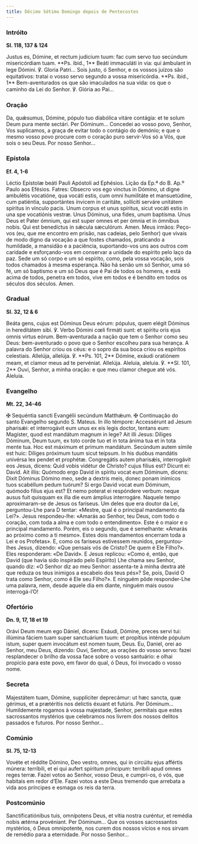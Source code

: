 ```yaml
---
title: Décimo Sétimo Domingo depois de Pentecostes
---
```


### Intróito

**Sl. 118, 137 & 124**

<div class="side-by-side not-content">
  <span>
    Justus es, Dómine, et rectum judicium tuum: fac cum servo tuo secúndum
    misericórdiam tuam. **Ps. ibid., 1** Beáti immaculáti in via: qui ámbulant
    in lege Dómini. ℣. Gloria Patri...
  </span>
  <span>
    Sois justo, ó Senhor, e os vossos juízos são equitativos: tratai o vosso
    servo segundo a vossa misericórdia. **Ps. ibid., 1** Bem-aventurados os que
    são imaculados na sua vida: os que o caminho da Lei do Senhor. ℣. Glória ao
    Pai...
  </span>
</div>

### Oração

<div class="side-by-side not-content">
  <span>
    Da, quǽsumus, Dómine, pópulo tuo diabólica vitáre contágia: et te solum Deum
    pura mente sectári. Per Dóminum...
  </span>
  <span>
    Concedei ao vosso povo, Senhor, Vos suplicamos, a graça de evitar todo o
    contágio do demónio; e que o mesmo vosso povo procure com o coração puro
    servir-Vos só a Vós, que sois o seu Deus. Por nosso Senhor...
  </span>
</div>

### Epístola

**Ef. 4, 1-6**

<div class="side-by-side not-content">
  <span>Léctio Epístolæ beáti Pauli Apóstoli ad Ephésios.</span>
  <span>Lição da Ep.ª do B. Ap.º Paulo aos Efésios.</span>
  <span>
    Fatres: Obsecro vos ego vinctus in Dómino, ut digne ambulétis vocatióne, qua
    vocáti estis, cum omni humilitáte et mansuetúdine, cum patiéntia,
    supportántes ínvicem in caritáte, sollíciti serváre unitátem spíritus in
    vínculo pacis. Unum corpus et unus spíritus, sicut vocáti estis in una spe
    vocatiónis vestræ. Unus Dóminus, una fides, unum baptísma. Unus Deus et
    Pater ómnium, qui est super omnes et per ómnia et in ómnibus nobis. Qui est
    benedíctus in sǽcula sæculórum. Amen.
  </span>
  <span>
    Meus irmãos: Peço-vos (eu, que me encontro em prisão, nas cadeias, pelo
    Senhor) que vivais de modo digno da vocação a que fostes chamados,
    praticando a humildade, a mansidão e a paciência, suportando-vos uns aos
    outros com caridade e esforçando-vos em conservar a unidade do espírito pelo
    laço da paz. Sede um só corpo e um só espírito, como, pela vossa vocação,
    sois todos chamados à mesma esperança. Não há senão um só Senhor, uma só fé,
    um só baptismo e um só Deus que é Pai de todos os homens, e está acima de
    todos, penetra em todos, vive em todos e é bendito em todos os séculos dos
    séculos. Amen.
  </span>
</div>

### Gradual

**Sl. 32, 12 & 6**

<div class="side-by-side not-content">
  <span>
    Beáta gens, cujus est Dóminus Deus eórum: pópulus, quem elégit Dóminus in
    hereditátem sibi. ℣. Verbo Dómini cœli firmáti sunt: et spíritu oris ejus
    omnis virtus eórum.
  </span>
  <span>
    Bem-aventurada a nação que tem o Senhor como seu Deus: bem-aventurado o povo
    que o Senhor escolheu para sua herança. A palavra do Senhor criou os céus: e
    o sopro da sua boca criou os espíritos celestiais.
  </span>
  <span>
    Allelúja, allelúja. ℣. **Ps. 101, 2** Dómine, exáudi oratiónem meam, et
    clamor meus ad te pervéniat. Allelúja.
  </span>
  <span>
    Aleluia, aleluia. ℣. **Sl. 101, 2** Ouvi, Senhor, a minha oração: e que meu
    clamor chegue até vós. Aleluia.
  </span>
</div>

### Evangelho

**Mt. 22, 34-46**

<div class="side-by-side not-content">
  <span>
    <span class="text-red-500">✠</span> Sequéntia sancti Evangélii secúndum
    Matthǽum.
  </span>
  <span>
    <span class="text-red-500">✠</span> Continuação do santo Evangelho segundo
    S. Mateus.
  </span>
  <span>
    In illo témpore: Accessérunt ad Jesum pharisǽi: et interrogávit eum unus ex
    eis legis doctor, tentans eum: Magíster, quod est mandátum magnum in lege?
    Ait illi Jesus: Díliges Dóminum, Deum tuum, ex toto corde tuo et in tota
    ánima tua et in tota mente tua. Hoc est máximum et primum mandátum. Secúndum
    autem símile est huic: Díliges próximum tuum sicut teípsum. In his duóbus
    mandátis univérsa lex pendet et prophétæ. Congregátis autem pharisǽis,
    interrogávit eos Jesus, dicens: Quid vobis vidétur de Christo? cujus fílius
    est? Dicunt ei: David. Ait illis: Quómodo ergo David in spíritu vocat eum
    Dóminum, dicens: Dixit Dóminus Dómino meo, sede a dextris meis, donec ponam
    inimícos tuos scabéllum pedum tuórum? Si ergo David vocat eum Dóminum,
    quómodo fílius ejus est? Et nemo poterat ei respóndere verbum: neque ausus
    fuit quisquam ex illa die eum ámplius interrogáre.
  </span>
  <span>
    Naquele tempo aproximaram-se de Jesus os fariseus. Um deles que era doutor
    da Lei, perguntou-Lhe para D tentar: «Mestre, qual é o principal mandamento
    da Lei?». Jesus respondeu-lhe: «Amarás ao Senhor, teu Deus, com todo o
    coração, com toda a alma e com todo o entendimento». Este é o maior e o
    principal mandamento. Porém, eis o segundo, que é semelhante: «Amarás ao
    próximo como a ti mesmo». Estes dois mandamentos encerram toda a Lei e os
    Profetas». E, como os fariseus estivessem reunidos, perguntou-lhes Jesus,
    dizendo: «Que pensais vós de Cristo? De quem é Ele Filho?». Eles
    responderam: «De David». E Jesus replicou: «Como é, então, que David (que
    havia sido inspirado pelo Espírito) Lhe chama seu Senhor, quando diz: «O
    Senhor diz ao meu Senhor: assenta-te à minha dextra até que reduza os teus
    inimigos a escabelo dos teus pés»? Se, pois, David O trata como Senhor, como
    é Ele seu Filho?». E ninguém pôde responder-Lhe uma palavra, nem, desde
    aquele dia em diante, ninguém mais ousou interrogá-l’O!
  </span>
</div>

### Ofertório

**Dn. 9, 17, 18 et 19**

<div class="side-by-side not-content">
  <span>
    Orávi Deum meum ego Dániel, dicens: Exáudi, Dómine, preces servi tui:
    illúmina fáciem tuam super sanctuárium tuum: et propítius inténde pópulum
    istum, super quem invocátum est nomen tuum, Deus.
  </span>
  <span>
    Eu, Daniel, orei ao Senhor, meu Deus, dizendo: Ouvi, Senhor, as orações do
    vosso servo: fazei resplandecer o brilho da vossa face sobre o vosso
    santuário: e olhai propício para este povo, em favor do qual, ó Deus, foi
    invocado o vosso nome.
  </span>
</div>

### Secreta

<div class="side-by-side not-content">
  <span>
    Majestátem tuam, Dómine, supplíciter deprecámur: ut hæc sancta, quæ gérimus,
    et a prætéritis nos delictis éxuant et futúris. Per Dóminum...
  </span>
  <span>
    Humildemente rogamos à vossa majestade, Senhor, permitais que estes
    sacrossantos mystérios que celebramos nos livrem dos nossos delitos passados
    e futuros. Por nosso Senhor...
  </span>
</div>

### Comúnio

**Sl. 75, 12-13**

<div class="side-by-side not-content">
  <span>
    Vovéte et réddite Dómino, Deo vestro, omnes, qui in circúitu ejus affértis
    múnera: terríbili, et ei qui aufert spíritum príncipum: terríbili apud omnes
    reges terræ.
  </span>
  <span>
    Fazei votos ao Senhor, vosso Deus, e cumpri-os, ó vós, que habitais em redor
    d’Ele. Fazei votos a este Deus tremendo que arrebata a vida aos príncipes e
    esmaga os reis da terra.
  </span>
</div>

### Postcomúnio

<div class="side-by-side not-content">
  <span>
    Sanctificatiónibus tuis, omnípotens Deus, et vítia nostra curéntur, et
    remédia nobis ætérna provéniant. Per Dóminum...
  </span>
  <span>
    Que os vossos sacrossantos mystérios, ó Deus omnipotente, nos curem dos
    nossos vícios e nos sirvam de remédio para a eternidade. Por nosso Senhor...
  </span>
</div>
